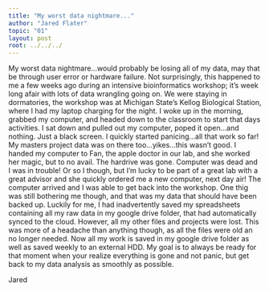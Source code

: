 ```yaml
---
title: "My worst data nightmare..."
author: "Jared Flater"
topic: "01"
layout: post
root: ../../../
---
```


  My worst data nightmare...would probably be losing all of my data, may that be through user error or hardware failure. Not surprisingly, this happened to me a few weeks ago during an intensive bioinformatics workshop; it's week long afair with lots of data wrangling going on. We were staying in dormatories, the workshop was at Michigan State's Kellog Biological Station, where I had my laptop charging for the night. I woke up in the morning, grabbed my computer, and headed down to the classroom to start that days activities. 
  I sat down and pulled out my computer, poped it open...and nothing. Just a black screen. I quickly started panicing...all that work so far! My masters project data was on there too...yikes...this wasn't good. I handed my computer to Fan, the apple doctor in our lab, and she worked her magic, but to no avail. The hardrive was gone. Computer was dead and I was in trouble! Or so I though, but I'm lucky to be part of a great lab with a great advisor and she quickly ordered me a new computer, next day air! The computer arrived and I was able to get back into the workshop.
  One thig was still bothering me though, and that was my data that should have been backed up. Luckily for me, I had inadvertently saved my spreadsheets containing all my raw data in my google drive folder, that had automatically synced to the cloud. However, all my other files and projects were lost. This was more of a headache than anything though, as all the files were old an no longer needed. Now all my work is saved in my google drive folder as well as saved weekly to an external HDD. My goal is to always be ready for that moment when your realize everything is gone and not panic, but get back to my data analysis as smoothly as possible.
  
  Jared